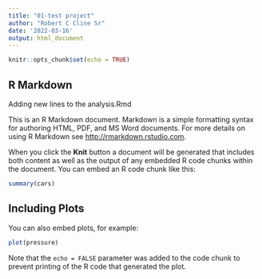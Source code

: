 ```yaml
---
title: "01-test project"
author: "Robert C Cline Sr"
date: '2022-03-16'
output: html_document
---
```


```r
knitr::opts_chunk$set(echo = TRUE)
```

## R Markdown

Adding new lines to the analysis.Rmd


This is an R Markdown document. Markdown is a simple formatting syntax for authoring HTML, PDF, and MS Word documents. For more details on using R Markdown see <http://rmarkdown.rstudio.com>.

When you click the **Knit** button a document will be generated that includes both content as well as the output of any embedded R code chunks within the document. You can embed an R code chunk like this:

```r
summary(cars)
```

## Including Plots

You can also embed plots, for example:

```r
plot(pressure)
```

Note that the `echo = FALSE` parameter was added to the code chunk to prevent printing of the R code that generated the plot.
